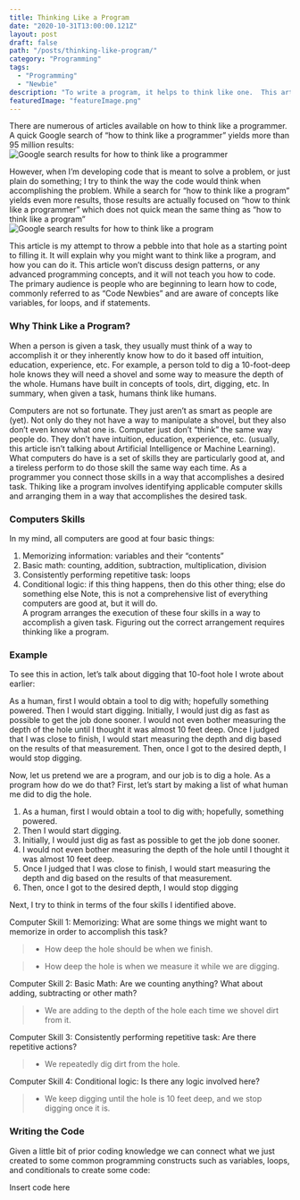 ```yaml
---
title: Thinking Like a Program
date: "2020-10-31T13:00:00.121Z"
layout: post
draft: false
path: "/posts/thinking-like-program/"
category: "Programming"
tags:
  - "Programming"
  - "Newbie"
description: "To write a program, it helps to think like one.  This article introduces code newbies to that concept and some techniques to do so."
featuredImage: "featureImage.png"
---
```


There are numerous of articles available on how to think like a programmer. A quick Google search of “how to think like a programmer” yields more than 95 million results:
![Google search results for how to think like a programmer](./thinkLikeAProgrammer.png)

However, when I’m developing code that is meant to solve a problem, or just plain do something; I try to think the way the code would think when accomplishing the problem. While a search for “how to think like a program” yields even more results, those results are actually focused on “how to think like a programmer” which does not quick mean the same thing as “how to think like a program”
![Google search results for how to think like a program](./thinkLikeAProgram.png)

This article is my attempt to throw a pebble into that hole as a starting point to filling it. It will explain why you might want to think like a program, and how you can do it. This article won’t discuss design patterns, or any advanced programming concepts, and it will not teach you how to code. The primary audience is people who are beginning to learn how to code, commonly referred to as “Code Newbies” and are aware of concepts like variables, for loops, and if statements.

### Why Think Like a Program?

When a person is given a task, they usually must think of a way to accomplish it or they inherently know how to do it based off intuition, education, experience, etc. For example, a person told to dig a 10-foot-deep hole knows they will need a shovel and some way to measure the depth of the whole. Humans have built in concepts of tools, dirt, digging, etc. In summary, when given a task, humans think like humans.

Computers are not so fortunate. They just aren’t as smart as people are (yet). Not only do they not have a way to manipulate a shovel, but they also don’t even know what one is. Computer just don’t “think” the same way people do. They don’t have intuition, education, experience, etc. (usually, this article isn’t talking about Artificial Intelligence or Machine Learning). What computers do have is a set of skills they are particularly good at, and a tireless perform to do those skill the same way each time. As a programmer you connect those skills in a way that accomplishes a desired task.
Thiking like a program involves identifying applicable computer skills and arranging them in a way that accomplishes the desired task.

### Computers Skills

In my mind, all computers are good at four basic things:

1. Memorizing information: variables and their “contents”
2. Basic math: counting, addition, subtraction, multiplication, division
3. Consistently performing repetitive task: loops
4. Conditional logic: if this thing happens, then do this other thing; else do something else
   Note, this is not a comprehensive list of everything computers are good at, but it will do.  
   A program arranges the execution of these four skills in a way to accomplish a given task. Figuring out the correct arrangement requires thinking like a program.

### Example

To see this in action, let’s talk about digging that 10-foot hole I wrote about earlier:

As a human, first I would obtain a tool to dig with; hopefully something powered. Then I would start digging. Initially, I would just dig as fast as possible to get the job done sooner. I would not even bother measuring the depth of the hole until I thought it was almost 10 feet deep. Once I judged that I was close to finish, I would start measuring the depth and dig based on the results of that measurement. Then, once I got to the desired depth, I would stop digging.

Now, let us pretend we are a program, and our job is to dig a hole. As a program how do we do that?
First, let’s start by making a list of what human me did to dig the hole.

1. As a human, first I would obtain a tool to dig with; hopefully, something powered.
2. Then I would start digging.
3. Initially, I would just dig as fast as possible to get the job done sooner.
4. I would not even bother measuring the depth of the hole until I thought it was almost 10 feet deep.
5. Once I judged that I was close to finish, I would start measuring the depth and dig based on the results of that measurement.
6. Then, once I got to the desired depth, I would stop digging

Next, I try to think in terms of the four skills I identified above.

Computer Skill 1: Memorizing: What are some things we might want to memorize in order to accomplish this task?

> - How deep the hole should be when we finish.

> - How deep the hole is when we measure it while we are digging.

Computer Skill 2: Basic Math: Are we counting anything? What about adding, subtracting or other math?

> - We are adding to the depth of the hole each time we shovel dirt from it.

Computer Skill 3: Consistently performing repetitive task: Are there repetitive actions?

> - We repeatedly dig dirt from the hole.

Computer Skill 4: Conditional logic: Is there any logic involved here?

> - We keep digging until the hole is 10 feet deep, and we stop digging once it is.

### Writing the Code

Given a little bit of prior coding knowledge we can connect what we just created to some common programming constructs such as variables, loops, and conditionals to create some code:

Insert code here
